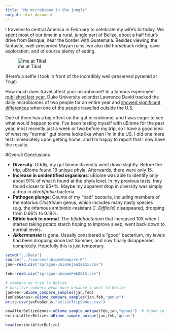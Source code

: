 ```yaml
---
title: "My microbiome in the jungle"
output: html_document
---
```

I traveled to central America in February to celebrate my wife's birthday. We spent most of our time in a rural, jungle part of Belize, about a half hour's drive from Benque, near the border with Guatemala. Besides viewing the fantastic, well-preserved Mayan ruins, we also did horseback riding, cave exploration, and of course plenty of eating.



![me at Tikal](https://farm9.staticflickr.com/8594/16063989023_353f14a4dd.jpg)

(Here's a selfie I took in front of the incredibly well-preserved pyramid at Tikal)

How much does travel affect your microbiome? In a famous experiment [published last year](http://genomebiology.com/2014/15/7/R89), Duke University scientist Lawrence David tracked the daily microbiomes of two people for an entire year and [showed significant differences](http://blog.richardsprague.com/2014/07/microbes-over-time.html) when one of the people travelled outside the U.S. 

One of them   has a big effect on the gut microbiome, and I was eager to see what would happen to *me*. I've been testing myself with uBiome for the past year, most recently just a week or two before my trip, so I have a good idea of what my "normal" gut biome looks like when I'm in the US.  I did one more test immediately upon getting home, and I'm happy to report that I now have the results.

#Overall Conclusions

* **Diversity**:  Oddly, my gut biome diversity went *down* slightly. Before the trip, uBiome found 19 unique phyla.  Afterwards, there were only 15.
* **Increase in unidentified organisms**: uBiome was able to identify only about 91% of what it found at the phyla level. In my previous tests, they found closer to 95+%.  Maybe my apparent drop in diversity was simply a drop in *identifiable* bacteria.
* **Pathogen plunge**: Counts of my "bad" bacteria, including members of the notorius *Clostridum* genus, which includes many nasty species (e.g. the infamous antibiotic-resistant *C. Difficile*) disappeared, dropping from 0.66% to 0.18%.
* **Bifido back to normal**.  The *bifidobacterium* that increased 10X when I started taking potato starch hoping to improve sleep, went back down to normal levels.
* ***Akkermansia*** is gone. Usually considered a "good" bacterium, my levels had been dropping since last Summer, and now finally disappeared completely. Hopefully this is just temporary.





```r
setwd("../Data")
source("../sources/ubiomeCompare.R")
jan<-read.csv("sprague-ubiomejan2015x.csv")

feb<-read.csv("sprague-ubiomeFeb2015.csv")

# compare my trip to Belize
# positive numbers mean more because i went to Belize
janFeb<-uBiome_compare_samples(jan,feb)
janFebGenus<-uBiome_compare_samples(jan,feb,"genus")
write.csv(janFebGenus,"belizeTripGenus.csv")

newAfterBelizeGenus<-uBiome_sample_unique(feb,jan,"genus")  # found in feb, but not jan
extinctAfterBelize<-uBiome_sample_unique(jan,feb,"genus")

head(extinctAfterBelize)
```
